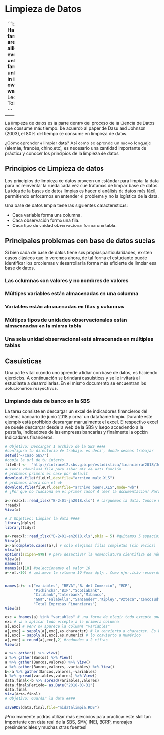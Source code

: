 # Limpieza de Datos

---
```block
**Happy families are all alike; every unhappy family is unhappy in its own way**
Leon Tolstoy

```
---

La limpieza de datos es la parte dentro del proceso de la Ciencia de Datos que consume más tiempo. De acuerdo al paper de Dasu and Johnson (2003), el 80% del tiempo se  consume en limpieza de datos.

¿Cómo aprender a limpiar data? Así como se aprende un nuevo lenguaje (alemán, francés, chino,etc), es necesario una cantidad importante de práctica y conocer los principios de la limpieza de datos


## Principios de Limpieza de datos

Los principios de limpieza de datos proveen un estándar para limpiar la data para no reinventar la rueda cada vez que tratamos de limpiar base de datos. La idea de la bases de datos limpias es hacer el análisis de datos más fácil, permitiendo enfocarnos en entender el problema y no la logística de la data.

Una base de datos limpia tiene las siguientes características:

* Cada variable forma una columna.
* Cada observación forma una fila.
* Cada tipo de unidad observacional forma una tabla.

## Principales problemas con base de datos sucias

Si bien cada de base de datos tiene sus propias particularidades, existen casos clásicos que lo veremos ahora, de tal forma el estudiante puede identificar los problemas y desarrollar la forma más eficiente de limpiar esa base de datos.

### Las columnas son valores y no nombres de valores

### Múltipes variables están almacenadas en una columna

### Variables están almacenadas en filas y columnas

### Múltipes tipos de unidades observacionales están almacenadas en la misma tabla

### Una sola unidad observacional está almacenada en múltiples tablas

## Casuísticas

Una parte vital cuando uno aprende a lidiar con base de datos, es haciendo ejercicios. A continuación se brindará casuísticas y se le invitará al estudiante a desarrollarlas. En el mismo documento se encuentran los solucionarios respectivos.

### Limpiando data de banco en la SBS

La tarea consiste en descargar un excel de indicadores financieros del sistema bancario de junio 2018 y crear un dataframe limpio. Durante este ejemplo está prohibido descargar manualmente el excel. El respectivo excel se puede descargar desde la web de la [SBS](http://www.sbs.gob.pe/app/stats_net/stats/EstadisticaBoletinEstadistico.aspx?p=1#) y luego accediendo a la pestaña, indicadores de las empresas bancarias y finalmente la opción Indicadores financieros.

```r
# Objetivo: Descargar 1 archivo de la SBS ####
#configura tu directorio de trabajo, es decir, donde deseas trabajar
setwd("~/Caso SBS/")
#copia la url de tu interés
fileUrl <-  "http://intranet2.sbs.gob.pe/estadistica/financiera/2018/Junio/B-2401-jn2018.XLS"
#usemos ?download.file para saber más de esta función
# probemos primero el caso por default
download.file(fileUrl,destfile="archivo malo.XLS")
# probemos ahora con el wb
download.file(fileUrl,destfile="archivo bueno.XLS",mode="wb")
# ¿Por qué no funciona en el primer caso? A leer la documentación! Para archivos excel, es necesario descargarlo en modo wb.

a<-readxl::read_xlsx("B-2401-jn2018.xls") # carguemos la data. Conoce más del paquete usando ?readxl
?readxl
View(a)

# 2 Objetivo: Limpiar la data ####
library(dplyr)
library(tidyr)

a<-readxl::read_xlsx("B-2401-en2018.xls",skip = 5) #quitamos 5 espacios
View(a)
a<-a[complete.cases(a),] # solo elegimos filas completas (sin vacios)
View(a)
options(scipen=999) # para desactivar la nomenclatura cientifica de números
View(a)
names(a)
names(a)[10] #seleccionamos el valor 10
a<-a[,-10] # quitamos la columna 10 #usa dplyr. Como ejercicio recuerda usar "-" y select


names(a)<- c("variables", "BBVA","B. del Comercio", "BCP",
             "Pichincha","BIF","Scotiabank",
             "Citibank","Interbank","Mibanco",
             "GNB","Falabella","Santander","Ripley","Azteca","Cencosud","ICBC",
             "Total Empresas Financieras")
View(a)

exc = !names(a) %in% "variables" # una forma de elegir todo excepto una columna de un vector
exc # va a aplicar todo excepto a la primera columna
a[,exc] # ven? no aparece la columns "variables"
a[,exc] = sapply(a[,exc],as.character) # lo convierto a character. Es buena practica convertir siempre a character tus datos numéricos y luego pasarlos a numeric recién. ¿Por qué? Porque a veces por alguna razón te puede salir tipo factor o character y tener problemas y no darte cuenta hasta el proceso de modelacion 
a[,exc] = sapply(a[,exc],as.numeric) # lo convierto a numérico
a[,exc] = round(a[,exc],2) #redondeo a 2 cifras
View(a)

a %>% gather() %>% View()
a %>% gather(Bancos) %>% View()
a %>% gather(Bancos,valores) %>% View()
a %>% gather(Bancos,valores,-variables) %>% View()
b<-a %>% gather(Bancos,valores,-variables)
b %>% spread(variables,valores) %>% View()
data.final<-b %>% spread(variables,valores)
data.final$Periodo= as.Date("2018-08-31")
data.final
View(data.final)
# Objetivo: Guardar la data ####

saveRDS(data.final,file="midatalimpia.RDS")

```


¡Próximamente podrás utilizar más ejercicios para practicar este skill tan importante con data real de la SBS, SMV, INEI, BCRP, mensajes presindenciales y muchas otras fuentes!


